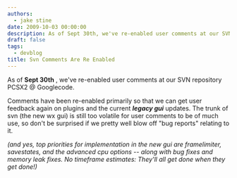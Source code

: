```yaml
---
authors:
  - jake stine
date: 2009-10-03 00:00:00
description: As of Sept 30th, we've re-enabled user comments at our SVN repository
draft: false
tags:
  - devblog
title: Svn Comments Are Re Enabled
---
```


As of **Sept 30th** , we've re-enabled
user comments at our SVN repository PCSX2 @ Googlecode.

<!-- truncate -->

Comments have been re-enabled primarily so that we can get user feedback
again on plugins and the current **_legacy gui_** updates. The trunk of
svn (the new wx gui) is still too volatile for user comments to be of
much use, so don't be surprised if we pretty well blow off "bug reports"
relating to it.

_(and yes, top priorities for implementation in the new gui are
framelimiter, savestates, and the advanced cpu options -- along with bug
fixes and memory leak fixes. No timeframe estimates: They'll all get
done when they get done!)_
